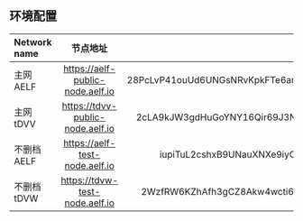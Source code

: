 ## 环境配置
| Network name    | 节点地址                                  |   ca合约地址 |
| :------------  | :---------:                               | ----------: |
| 主网 AELF       |    https://aelf-public-node.aelf.io    | 28PcLvP41ouUd6UNGsNRvKpkFTe6am34nPy4YPsWUJnZNwUvzM |
| 主网 tDVV       |    https://tdvv-public-node.aelf.io     |    2cLA9kJW3gdHuGoYNY16Qir69J3Nkn6MSsuYxRkUHbz4SG2hZr |
| 不删档 AELF     |    https://aelf-test-node.aelf.io         |   iupiTuL2cshxB9UNauXNXe9iyCcqka7jCotodcEHGpNXeLzqG  |
| 不删档 tDVW     |     https://tdvw-test-node.aelf.io        |    2WzfRW6KZhAfh3gCZ8Akw4wcti69GUNc1F2sXNa2fgjndv59bE |